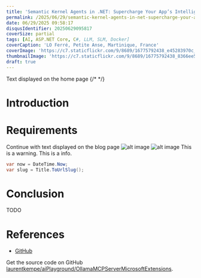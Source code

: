 ```yaml
---
title: 'Semantic Kernel Agents in .NET: Supercharge Your App’s Intelligence'
permalink: /2025/06/29/semantic-kernel-agents-in-net-supercharge-your-app-s-intelligence/
date: 06/29/2025 09:58:17
disqusIdentifier: 20250629095817
coverSize: partial
tags: [AI, ASP.NET Core, C#, LLM, SLM, Docker]
coverCaption: 'LO Ferré, Petite Anse, Martinique, France'
coverImage: 'https://c7.staticflickr.com/9/8689/16775792438_e45283970c_h.jpg'
thumbnailImage: 'https://c7.staticflickr.com/9/8689/16775792438_8366ee5732_q.jpg'
draft: true
---
```

Text displayed on the home page
{/* <!-- more --> */}
# Introduction
# Requirements
Continue with text displayed on the blog page
![alt image](https://live.staticflickr.com/65535/49566323082_e1817988c2_c.jpg)
![alt image](/images/2025/dotnet-aspire_jetbrains-rider-services.png)
<Alert mode="warning">
This is a warning.
</Alert>
<Alert mode="info">
This is a info.
</Alert>
```csharp
var now = DateTime.Now;
var slug = Title.ToUrlSlug();
```
# Conclusion
TODO
# References
* [GitHub](https://github.com/laurentkempe/aiPlayground)

Get the source code on GitHub [laurentkempe/aiPlayground/OllamaMCPServerMicrosoftExtensions](TODO).

<GitHubCard user="laurentkempe" repo="aiPlayground" />